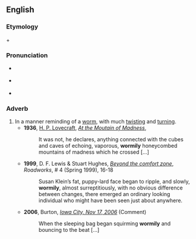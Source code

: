 {{was wotd|2008|October|20}}
==English==

===Etymology===
{{term|wormy}} + {{term|-ly}}

===Pronunciation===
* {{a|UK}} {{IPA|/ˈwəː.mə.lɪ/}}
* {{a|US}} {{IPA|/ˈwɝ.mə.li/}}
* {{audio|en-us-wormily.ogg|Audio (US)}}

===Adverb===
{{en-adv}}

#In a manner reminding of a [[worm]], with much [[twist]]ing and [[turn]]ing.
#*'''1936''', [[w:H. P. Lovecraft|H. P. Lovecraft]], ''[[w:At the Moutain of Madness|At the Moutain of Madness]]'',
#*:It was not, he declares, anything connected with the cubes and caves of echoing, vaporous, '''wormily''' honeycombed mountains of madness which he crossed [...]
#*'''1999''', D. F. Lewis & Stuart Hughes, ''[http://weirdmonger.livejournal.com/20743.html Beyond the comfort zone]'', ''Roadworks'', # 4 (Spring 1999), 16-18
#*:Susan Klein’s fat, puppy-lard face began to ripple, and slowly, '''wormily''', almost surreptitiously, with no obvious difference between changes, there emerged an ordinary looking individual who might have been seen just about anywhere.
#*'''2006''', Burton, ''[http://noshametheatre.blogspot.com/2006/11/iowa-city-nov-17-2006.html#c116398087645643171 Iowa City, Nov 17, 2006]'' (Comment)
#*:When the sleeping bag began squirming '''wormily''' and bouncing to the beat [...]